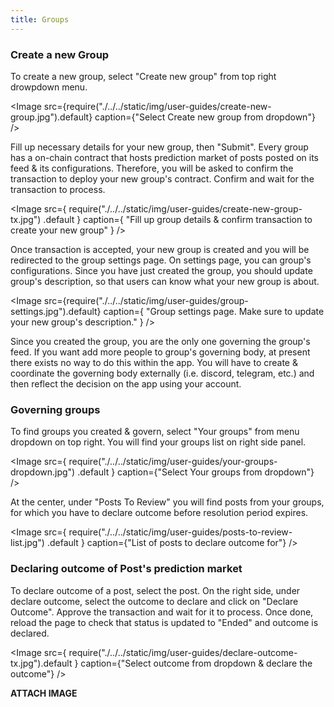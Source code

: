 ```yaml
---
title: Groups
---
```



### Create a new Group

To create a new group, select "Create new group" from top right drowpdown menu.

<Image
	src={require("./../../static/img/user-guides/create-new-group.jpg").default}
	caption={"Select Create new group from dropdown"}
/>

Fill up necessary details for your new group, then "Submit". Every group has a on-chain contract that hosts prediction market of posts posted on its feed & its configurations. Therefore, you will be asked to confirm the transaction to deploy your new group's contract. Confirm and wait for the transaction to process.

<Image
	src={
		require("./../../static/img/user-guides/create-new-group-tx.jpg")
			.default
	}
	caption={
		"Fill up group details & confirm transaction to create your new group"
	}
/>

Once transaction is accepted, your new group is created and you will be redirected to the group settings page. On settings page, you can group's configurations.
Since you have just created the group, you should update group's description, so that users can know what your new group is about.

<Image
	src={require("./../../static/img/user-guides/group-settings.jpg").default}
	caption={
		"Group settings page. Make sure to update your new group's description."
	}
/>

Since you created the group, you are the only one governing the group's feed. If you want add more people to group's governing body, at present there exists no way to do this within the app. You will have to create & coordinate the governing body externally (i.e. discord, telegram, etc.) and then reflect the decision on the app using your account.

### Governing groups

To find groups you created & govern, select "Your groups" from menu dropdown on top right. You will find your groups list on right side panel.

<Image
	src={
		require("./../../static/img/user-guides/your-groups-dropdown.jpg")
			.default
	}
	caption={"Select Your groups from dropdown"}
/>

At the center, under "Posts To Review" you will find posts from your groups, for which you have to declare outcome before resolution period expires.

<Image
	src={
		require("./../../static/img/user-guides/posts-to-review-list.jpg")
			.default
	}
	caption={"List of posts to declare outcome for"}
/>

### Declaring outcome of Post's prediction market

To declare outcome of a post, select the post. On the right side, under declare outcome, select the outcome to declare and click on "Declare Outcome". Approve the transaction and wait for it to process. Once done, reload the page to check that status is updated to "Ended" and outcome is declared.

<Image
	src={
		require("./../../static/img/user-guides/declare-outcome-tx.jpg").default
	}
	caption={"Select outcome from dropdown & declare the outcome"}
/>

**ATTACH IMAGE**

